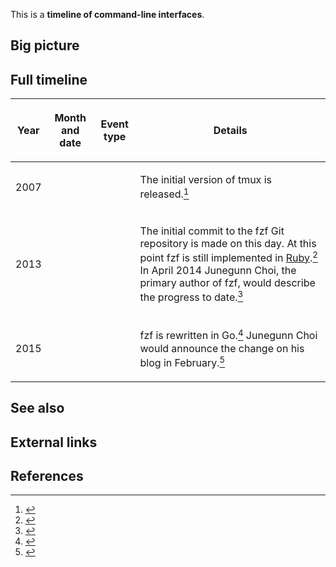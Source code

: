 This is a '''timeline of command-line interfaces'''.

==Big picture==

==Full timeline==

{| class="sortable wikitable"
|-
! Year !! Month and date !! Event type !! Details
|-
| 2007 || {{dts|November 20}} || || The initial version of tmux is released.<ref>{{cite web |url=https://raw.githubusercontent.com/tmux/tmux/master/CHANGES |title=CHANGES |accessdate=March 26, 2017}}</ref>
|-
| 2013 || {{dts|October 23}} || || The initial commit to the fzf Git repository is made on this day. At this point fzf is still implemented in [[wikipedia:Ruby (programming language)|Ruby]].<ref>{{cite web |url=https://github.com/junegunn/fzf |title=junegunn/fzf: A command-line fuzzy finder written in Go |accessdate=March 25, 2017}}</ref> In April 2014 Junegunn Choi, the primary author of fzf, would describe the progress to date.<ref>{{cite web |url=https://junegunn.kr/2014/04/fzf+vim+tmux/ |title=fzf + vim + tmux / junegunn.kr |publisher=junegunn.kr |accessdate=March 25, 2017}}</ref>
|-
| 2015 || {{dts|January 1}} || || fzf is rewritten in Go.<ref>{{cite web |url=https://github.com/junegunn/fzf/commit/f3177305d5572b26f135fc045481358b4eb1bf69 |title=Rewrite fzf in Go |accessdate=March 25, 2017}}</ref> Junegunn Choi would announce the change on his blog in February.<ref>{{cite web |url=https://junegunn.kr/2015/02/fzf-in-go/ |title=fzf rewritten in go / junegunn.kr |publisher=junegunn.kr |accessdate=March 25, 2017}}</ref>
|}

==See also==

==External links==

==References==

{{Reflist|30em}}

